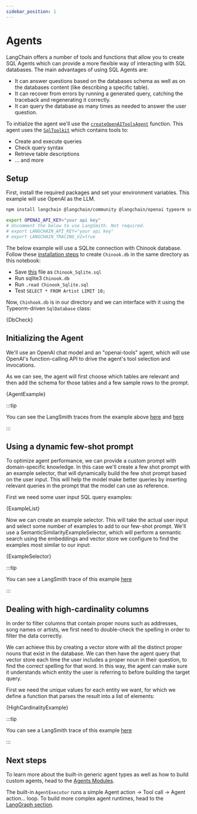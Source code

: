 ```yaml
---
sidebar_position: 1
---
```


# Agents

LangChain offers a number of tools and functions that allow you to create SQL Agents which can provide a more flexible way of interacting with SQL databases. The main advantages of using SQL Agents are:

- It can answer questions based on the databases schema as well as on the databases content (like describing a specific table).
- It can recover from errors by running a generated query, catching the traceback and regenerating it correctly.
- It can query the database as many times as needed to answer the user question.

To initialize the agent we'll use the [`createOpenAIToolsAgent`](https://api.js.langchain.com/functions/langchain_agents.createOpenAIToolsAgent.html) function.
This agent uses the [`SqlToolkit`](https://api.js.langchain.com/classes/langchain_agents_toolkits_sql.SqlToolkit.html) which contains tools to:

- Create and execute queries
- Check query syntax
- Retrieve table descriptions
- … and more

## Setup

First, install the required packages and set your environment variables. This example will use OpenAI as the LLM.

```bash
npm install langchain @langchain/community @langchain/openai typeorm sqlite3
```

```bash
export OPENAI_API_KEY="your api key"
# Uncomment the below to use LangSmith. Not required.
# export LANGCHAIN_API_KEY="your api key"
# export LANGCHAIN_TRACING_V2=true
```

The below example will use a SQLite connection with Chinook database. Follow these [installation steps](https://database.guide/2-sample-databases-sqlite/) to create `Chinook.db` in the same directory as this notebook:

- Save [this](https://raw.githubusercontent.com/lerocha/chinook-database/master/ChinookDatabase/DataSources/Chinook_Sqlite.sql) file as `Chinook_Sqlite.sql`
- Run sqlite3 `Chinook.db`
- Run `.read Chinook_Sqlite.sql`
- Test `SELECT * FROM Artist LIMIT 10;`

Now, `Chinhook.db` is in our directory and we can interface with it using the Typeorm-driven `SqlDatabase` class:


<CodeBlock language="typescript">{DbCheck}</CodeBlock>

## Initializing the Agent

We'll use an OpenAI chat model and an "openai-tools" agent, which will use OpenAI's function-calling API to drive the agent's tool selection and invocations.

As we can see, the agent will first choose which tables are relevant and then add the schema for those tables and a few sample rows to the prompt.


<CodeBlock language="typescript">{AgentExample}</CodeBlock>

:::tip

You can see the LangSmith traces from the example above [here](https://smith.langchain.com/public/8bdedd3f-a76a-4968-878f-ad7366540baa/r) and [here](https://smith.langchain.com/public/6b3f932a-3f37-4946-8db4-99cc826da7de/r)

:::

## Using a dynamic few-shot prompt

To optimize agent performance, we can provide a custom prompt with domain-specific knowledge. In this case we'll create a few shot prompt with an example selector, that will dynamically build the few shot prompt based on the user input. This will help the model make better queries by inserting relevant queries in the prompt that the model can use as reference.

First we need some user input SQL query examples:


<CodeBlock language="typescript">{ExampleList}</CodeBlock>

Now we can create an example selector. This will take the actual user input and select some number of examples to add to our few-shot prompt.
We'll use a SemanticSimilarityExampleSelector, which will perform a semantic search using the embeddings and vector store we configure to find the examples most similar to our input:


<CodeBlock language="typescript">{ExampleSelector}</CodeBlock>

:::tip

You can see a LangSmith trace of this example [here](https://smith.langchain.com/public/18962b1f-e8d9-4928-9813-49031e421a0a/r)

:::

## Dealing with high-cardinality columns

In order to filter columns that contain proper nouns such as addresses, song names or artists, we first need to double-check the spelling in order to filter the data correctly.

We can achieve this by creating a vector store with all the distinct proper nouns that exist in the database.
We can then have the agent query that vector store each time the user includes a proper noun in their question, to find the correct spelling for that word.
In this way, the agent can make sure it understands which entity the user is referring to before building the target query.

First we need the unique values for each entity we want, for which we define a function that parses the result into a list of elements:


<CodeBlock language="typescript">{HighCardinalityExample}</CodeBlock>

:::tip

You can see a LangSmith trace of this example [here](https://smith.langchain.com/public/5b4e6f56-d252-4d3d-af74-638dc0d1d9cb/r)

:::

## Next steps

To learn more about the built-in generic agent types as well as how to build custom agents, head to the [Agents Modules](/docs/modules/agents).

The built-in `AgentExecutor` runs a simple Agent action -> Tool call -> Agent action… loop. To build more complex agent runtimes, head to the [LangGraph section](docs/langgraph).
